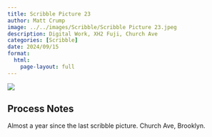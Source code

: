 ```yaml
---
title: Scribble Picture 23
author: Matt Crump
image: ../../images/Scribble/Scribble Picture 23.jpeg
description: Digital Work, XH2 Fuji, Church Ave
categories: [Scribble]
date: 2024/09/15
format:
  html:
    page-layout: full
---
```


![](../../images/Scribble/Scribble Picture 23.jpeg)


## Process Notes

Almost a year since the last scribble picture. Church Ave, Brooklyn.

